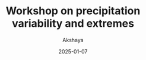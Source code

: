 ---
title: Workshop on precipitation variability and extremes
excerpt: This 2-day workshop is organized by Prof. Rajagopalan Balaji (Professor, CU Boulder) and Prof. Akshaya Nikumbh (Assistant Professor, IIT Bombay) under the IOE-SCCP phase III funding. It will focus on precipitation variability across micro to synoptic, intraseasonal, regional, and global scales. A key focus will be on the variability and extremes of the boreal summer monsoon. The 1st day will cover processes, while 2nd day will focus on modeling and the impacts of precipitation variability. The program include talks, discussions, hands-on sessions, and poster presentations by IITB faculties and students.
date: 2025-01-07
coverImage: /images/blog/climate-extreme.png
author: Akshaya
authorImage: /images/blog/akshaya.jpg
externalUrl: https://climateextremesworkshop.netlify.app/
---